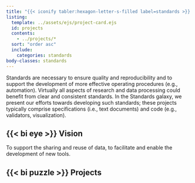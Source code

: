 ```yaml
---
title: "{{< iconify tabler:hexagon-letter-s-filled label=standards >}} Standards"
listing:
  template: ../assets/ejs/project-card.ejs
  id: projects
  contents: 
    - ../projects/*
  sort: "order asc"
  include:
    categories: standards
body-classes: standards
---
```


Standards are necessary to ensure quality and reproducibility and to support the development of more effective operating procedures (e.g., automation). Virtually all aspects of research and data processing could benefit from clear and consistent standards. In the Standards galaxy, we present our efforts towards developing such standards; these projects typically comprise specifications (i.e., text documents) and code (e.g., validators, visualization).


## {{< bi eye >}} Vision
To support the sharing and reuse of data, to facilitate and enable the development of new tools.

##  {{< bi puzzle >}} Projects

::: {.projects}
:::